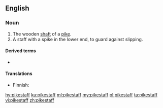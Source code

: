 ==English==

===Noun===
{{en-noun|s|pikestaves}}

# The wooden [[shaft]] of a [[pike]].
# A staff with a spike in the lower end, to guard against slipping.
#: {{rfquotek|Sir Walter Scott}}

====Derived terms====
* {{l|en|plain as a pikestaff}}

====Translations====
{{trans-top|shaft of a pike}}
* Finnish: {{t+|fi|peitsi|alt=peitsen}} {{t+|fi|varsi}}
{{trans-mid}}
{{trans-bottom}}

[[hy:pikestaff]]
[[ku:pikestaff]]
[[ml:pikestaff]]
[[my:pikestaff]]
[[pl:pikestaff]]
[[ta:pikestaff]]
[[vi:pikestaff]]
[[zh:pikestaff]]